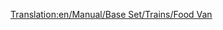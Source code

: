 [[Translation:en/Manual/Base Set/Trains/Food Van]]
{{es/Vagones|Imagen=[[File:en/Foodvan.png]]
|Nombre=Vagón de Alimento
|PrecioNormal=2.238 € (1.119 £)
|PesoNormal=22 / 47 t
|CapacidadNormal=25 t de alimento
|PrecioMono="
|PesoMono=22 / 52 t
|CapacidadMono=30 t de alimento
|PrecioMag="
|PesoMag=22 / 54 t
|CapacidadMag=32 t de alimento
|Descripción=El '''vagón de alimento''' lleva [[es/Alimento|alimento]] desde las [[es/Planta Procesadora de Alimentos|plantas procesadoras de alimentos]] a los [[es/Manual/Pueblo|pueblos]]. Solo existe en los climas [[es/Manual/Clima#subartico|subártico]] y [[es/Manual/Clima#subtropical|subtropical]].
}}